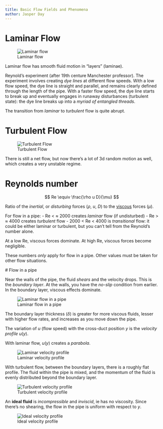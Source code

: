 ```yaml
---
title: Basic Flow Fields and Phenomena
author: Jasper Day
---
```


# Laminar Flow

![Laminar flow](Images/1_2_Laminar_Flow.png)

Laminar flow has smooth fluid motion in "layers" (laminae). 

Reynold's experiment (after 19th centure Manchester professor). The experiment involves creating *dye lines* at different flow speeds. With a low flow speed, the dye line is straight and parallel, and remains clearly defined through the length of the pipe. With a faster flow speed, the dye line starts to break up and eventually engages in runaway disturbances (turbulent state): the dye line breaks up into a *myriad of entangled threads*. 

The transition from *laminar* to *turbulent* flow is quite abrupt.

# Turbulent Flow

![Turbulent Flow](Images/1_2_Turbulent_Flow.png)

There is still a net flow, but now there's a lot of 3d random motion as well, which creates a very unstable regime.

# Reynolds number

$$
Re \equiv \frac{\rho u D}{\mu}
$$

Ratio of the *inertial*, or *disturbing* forces ($\rho$, $u$, $D$) to the [viscous](1_Introduction.qmd#viscosity) forces ($\mu$).

For flow in a pipe:
- Re < $\approx$ 2000 creates *laminar* flow (if undisturbed)
- Re > $\approx$ 4000 creates *turbulent* flow
- 2000 < Re < 4000 is *transitional* flow: it could be either laminar or turbulent, but you can't tell from the Reynold's number alone.

At a low Re, viscous forces dominate. At high Re, viscous forces become negligible.

:::{.callout-warning}
These numbers *only* apply for flow in a pipe. Other values must be taken for other flow situations.
:::

 # Flow in a pipe

 Near the walls of the pipe, the fluid *shears* and the velocity drops. This is the *boundary layer*. At the walls, you have the *no-slip* condition from earlier. In the boundary layer, viscous effects dominate.

![Laminar flow in a pipe](Images/1_2_Pipe_flow.png)

 The boundary layer thickness ($\delta$) is greater for more viscous fluids, lesser with higher flow rates, and increases as you move down the pipe.

 The variation of $u$ (flow speed) with the cross-duct position $y$ is the *velocity profile* $u(y)$.

With laminar flow, $u(y)$ creates a *parabola*.

![Laminar velocity profile](Images/1_2_Laminar_Boundary.png)

With turbulent flow, between the boundary layers, there is a roughly flat profile. The fluid within the pipe is mixed, and the momentum of the fluid is evenly distributed beyond the boundary layer.

![Turbulent velocity profile](Images/1_2_Turbulent_boundary.png)

An **ideal fluid** is *incompressible* and *inviscid*, ie has no viscosity. Since there's no shearing, the flow in the pipe is uniform with respect to $y$.

![Ideal velocity profile](Images/1_2_Ideal_Boundary.png)

# 